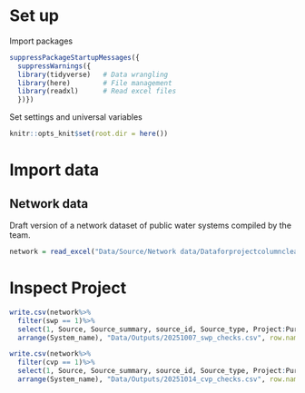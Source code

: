 
# Set up

Import packages
```r
suppressPackageStartupMessages({
  suppressWarnings({
  library(tidyverse)   # Data wrangling
  library(here)        # File management
  library(readxl)      # Read excel files
  })})
```

Set settings and universal variables
```r
knitr::opts_knit$set(root.dir = here())
```


# Import data

## Network data
Draft version of a network dataset of public water systems compiled by the team. 

```r
network = read_excel("Data/Source/Network data/Dataforprojectcolumncleaning_oct7.xlsx", na = "NA")
```

# Inspect Project
```r
write.csv(network%>%
  filter(swp == 1)%>%
  select(1, Source, Source_summary, source_id, Source_type, Project:Purchased)%>%
  arrange(System_name), "Data/Outputs/20251007_swp_checks.csv", row.names = F)

write.csv(network%>%
  filter(cvp == 1)%>%
  select(1, Source, Source_summary, source_id, Source_type, Project:Purchased)%>%
  arrange(System_name), "Data/Outputs/20251014_cvp_checks.csv", row.names = F)
```

